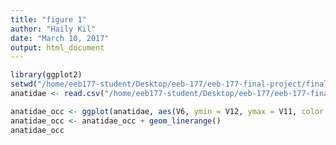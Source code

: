 ```yaml
---
title: "figure 1"
author: "Haily Kil"
date: "March 10, 2017"
output: html_document
---
```


```r
library(ggplot2)
setwd("/home/eeb177-student/Desktop/eeb-177/eeb-177-final-project/final/")
anatidae <- read.csv("/home/eeb177-student/Desktop/eeb-177/eeb-177-final-project/final/anatidae_1.csv", header = F, as.is = T)

anatidae_occ <- ggplot(anatidae, aes(V6, ymin = V12, ymax = V11, color = V9))
anatidae_occ <- anatidae_occ + geom_linerange()
anatidae_occ
```
